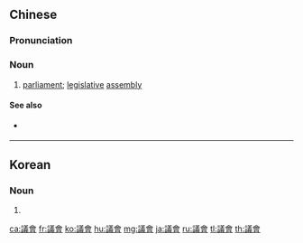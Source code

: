 {{also|議会|议会}}
==Chinese==
{{zh-forms|s=议会}}

===Pronunciation===
{{zh-pron
|m=yìhuì
|c=ji5 wui6-2
|h=pfs=ngi-fi
|mn=gī-hōe
|cat=n
}}

===Noun===
{{zh-noun}}

# [[parliament]]; [[legislative]] [[assembly]]

====See also====
* {{qualifier|not to be confused with}} {{zh-l|會議}}

----

==Korean==
{{ko-hanjatab}}

===Noun===
{{ko-noun|hj|hangeul=의회}}

# {{hanja form of|의회|[[parliament]], [[congress]]}}

[[ca:議會]]
[[fr:議會]]
[[ko:議會]]
[[hu:議會]]
[[mg:議會]]
[[ja:議會]]
[[ru:議會]]
[[tl:議會]]
[[th:議會]]